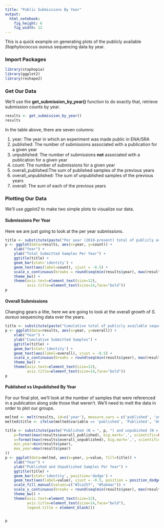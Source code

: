```yaml
---
title: "Public Submissions By Year"
output: 
  html_notebook: 
    fig_height: 6
    fig_width: 12
---
```


This is a quick example on generating plots of the publicly available *Staphylococcus aureus* sequencing data by year.

### Import Packages

```r
library(staphopia)
library(ggplot2)
library(reshape2)
```

### Get Our Data
We'll use the **get_submission_by_year()** function to do exactly that, retrieve submission counts by year.

```r
results <- get_submission_by_year()
results
```

In the table above, there are seven columns:

1. year: The year in which an experiment was made public in ENA/SRA
2. published: The number of submissions associated with a publication for a given year
3. unpublished: The number of submissions **not** associated with a publication for a given year
4. count: The number of submissions for a given year
5. overall_published:The sum of published samples of the previous years
6. overall_unpublished: The sum of unpublished samples of the previous years
7. overall: The sum of each of the previous years

### Plotting Our Data
We'll use *ggplot2* to make two simple plots to visualize our data.

#### Submissions Per Year
Here we are just going to look at the per year submissions.

```r
title <- substitute(paste("Per year (2010-present) total of publicly available sequenced ", italic('S. aureus')," samples (N = ", x,")."), list(x=format(max(results$overall), big.mark=',', scientific=FALSE)))
p <- ggplot(data=results, aes(x=year, y=count)) +
    xlab("Year") +
    ylab("Total Submitted Samples Per Year") +
    ggtitle(title) +
    geom_bar(stat='identity') +
    geom_text(aes(label=count), vjust = -0.5) +
    scale_x_continuous(breaks = round(seq(min(results$year), max(results$year), by = 1),1)) +
    theme_bw() +
    theme(axis.text=element_text(size=12),
          axis.title=element_text(size=14,face="bold"))
p
```


#### Overall Submissions
Changing gears a litte, here we are going to look at the overall growth of *S. aureus* sequencing data over the years.

```r
title <- substitute(paste("Cumulative total of publicly available sequenced ", italic('S. aureus')," samples (N = ", x,") by year (2010-present)."), list(x=format(max(results$overall), big.mark=',', scientific=FALSE)))
p <- ggplot(data=results, aes(x=year, y=overall)) +
    xlab("Year") +
    ylab("Cumulative Submitted Samples") +
    ggtitle(title) +
    geom_bar(stat='identity') +
    geom_text(aes(label=overall), vjust = -0.5) +
    scale_x_continuous(breaks = round(seq(min(results$year), max(results$year), by = 1),1)) +
    theme_bw() +
    theme(axis.text=element_text(size=12),
          axis.title=element_text(size=14,face="bold"))
p
```

#### Published vs Unpublished By Year
For our final plot, we'll look at the number of samples that were referenced in a publication along side those that weren't. We'll need to melt the data in order to plot our groups.
```r
melted <- melt(results, id=c('year'), measure.vars = c('published', 'unpublished'))
melted$title <- ifelse(melted$variable == 'published', 'Published', 'Unpublished')

title <- substitute(paste("Published (N = ", p, ") and unpubished (N = ", u, ") publicly available ", italic('S. aureus')," samples between ", min_year, " and ", max_year, "."), list(
    p=format(max(results$overall_published), big.mark=',', scientific=FALSE),
    u=format(max(results$overall_unpublished), big.mark=',', scientific=FALSE),
    min_year=min(results$year),
    max_year=max(results$year)
))
p <- ggplot(data=melted, aes(x=year, y=value, fill=title)) +
    xlab("Year") +
    ylab("Published and Unpublished Samples Per Year") +
    ggtitle(title) +
    geom_bar(stat='identity', position='dodge') +
    geom_text(aes(label=value), vjust = -0.5, position = position_dodge(.9)) +
    scale_fill_manual(values=c("#2ca25f", "#5ab4ac")) +
    scale_x_continuous(breaks = round(seq(min(results$year), max(results$year), by = 1),1)) +
    theme_bw() +
    theme(axis.text=element_text(size=12),
          axis.title=element_text(size=14,face="bold"),
          legend.title = element_blank())
    

p
```
